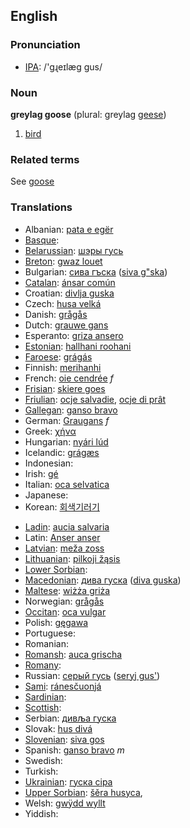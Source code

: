 ==English==

===Pronunciation===
*[[w:IPA|IPA]]: /'gɻeɪlæg gus/

===Noun===
'''greylag goose''' (plural: greylag [[geese]])

# [[bird]]

===Related terms===

See [[goose]]

===Translations===
{{top}}
*Albanian: [[pata e egër]]
*[[Basque]]: 
*[[Belarussian]]: [[шэры  гусь]]
*[[Breton]]: [[gwaz louet]]
*Bulgarian: [[сива гъска]] ([[siva g"ska]])
*[[Catalan]]: [[ánsar común]]
*Croatian: [[divlja guska]]
*Czech: [[husa velká]]
*Danish: [[grågås]]
*Dutch: [[grauwe gans]] '' ''
*Esperanto: [[griza ansero]]
*[[Estonian]]: [[hallhani roohani]]
*[[Faroese]]: [[grágás]]
*Finnish: [[merihanhi]]
*French: [[oie cendrée]] ''f''
*[[Frisian]]: [[skiere goes]]
*[[Friulian]]: [[ocje salvadie]], [[ocje di prât]]
*[[Gallegan]]: [[ganso bravo]]
*German: [[Graugans]] ''f''
*Greek: [[χήνα]] '' ''
*Hungarian: [[nyári lúd]]
*Icelandic: [[grágæs]]
*Indonesian: [[]]
*Irish: [[gé]]
*Italian: [[oca selvatica]] '' ''
*Japanese: [[]]
*Korean: [[회색기러기]]
{{mid}}
*[[Ladin]]: [[aucia salvaria]]
*Latin: [[Anser anser]] '' ''
*[[Latvian]]: [[meža zoss]]
*[[Lithuanian]]: [[pilkoji žąsis]]
*[[Lower Sorbian]]: 
*[[Macedonian]]: [[дива гуска]] ([[diva guska]])
*[[Maltese]]: [[wiżża griża]]
*Norwegian: [[grågås]]
*[[Occitan]]: [[oca vulgar]]
*Polish: [[gęgawa]] '' ''
*Portuguese: 
*Romanian: 
*[[Romansh]]: [[auca grischa]]
*[[Romany]]: [[]]
*Russian: [[серый гусь]] ([[seryj gus']]) '' ''
*[[Sami]]: [[ránesčuonjá]]
*[[Sardinian]]: [[]]
*[[Scottish]]: [[]]
*Serbian: [[дивља гуска]]
*Slovak: [[hus divá]]
*[[Slovenian]]: [[siva gos]]
*Spanish: [[ganso bravo]] ''m''
*Swedish: 
*Turkish: 
*[[Ukrainian]]: [[гуска сіра]]
*[[Upper Sorbian]]: [[šěra husyca]], [[]]
*Welsh: [[gwÿdd wyllt]]
*Yiddish:
{{bottom}}